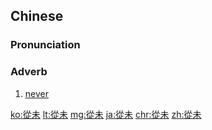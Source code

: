 {{also|从未}}
==Chinese==
{{zh-forms|s=从未}}

===Pronunciation===
{{zh-pron
|m=cóngwèi
|c=cung4 mei6
|mn=qz,xm,zz:chiông-bī
|cat=adv
}}

===Adverb===
{{zh-adv}}

# [[never]]

{{zh-cat|Advanced}}

[[ko:從未]]
[[lt:從未]]
[[mg:從未]]
[[ja:從未]]
[[chr:從未]]
[[zh:從未]]